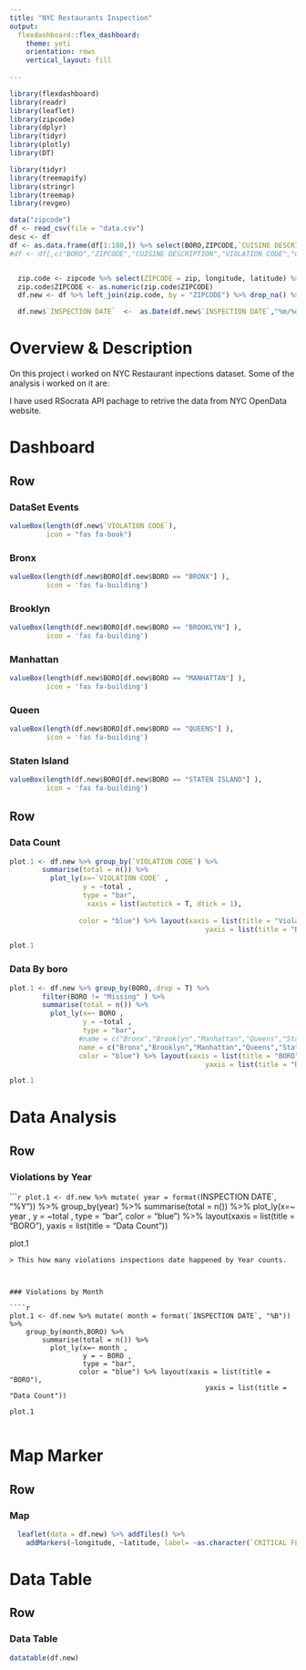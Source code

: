 ```yaml
---
title: "NYC Restaurants Inspection"
output: 
  flexdashboard::flex_dashboard:
    theme: yeti
    orientation: rows
    vertical_layout: fill
    
---
```


```r
library(flexdashboard)
library(readr)
library(leaflet)
library(zipcode)
library(dplyr)
library(tidyr)
library(plotly)
library(DT)

library(tidyr)
library(treemapify)
library(stringr)
library(treemap)
library(revgeo)
```


```r

data("zipcode")
df <- read_csv(file = "data.csv")
desc <- df
df <- as.data.frame(df[1:180,]) %>% select(BORO,ZIPCODE,`CUISINE DESCRIPTION`,`VIOLATION CODE`,`CRITICAL FLAG`,SCORE,GRADE, `INSPECTION DATE`)  %>% drop_na() 
#df <- df[,c("BORO","ZIPCODE","CUISINE DESCRIPTION","VIOLATION CODE","CRITICAL FLAG","SCORE","GRADE")] %>% drop_na()


  zip.code <- zipcode %>% select(ZIPCODE = zip, longitude, latitude) %>% na.omit  
  zip.code$ZIPCODE <- as.numeric(zip.code$ZIPCODE)
  df.new <- df %>% left_join(zip.code, by = "ZIPCODE") %>% drop_na() %>% filter(ZIPCODE != "12345") 

  df.new$`INSPECTION DATE`  <-  as.Date(df.new$`INSPECTION DATE`,"%m/%d/%Y")

```
Overview & Description
===========================================
On this project i worked on NYC Restaurant inpections dataset. Some of the analysis i worked on it are:


I have used RSocrata API pachage to retrive the data from NYC OpenData website.



Dashboard 
====================

Row
-----------------------------------------------------------------------

### DataSet Events

```r
valueBox(length(df.new$`VIOLATION CODE`),
         icon = "fas fa-book")

```

### Bronx

```r
valueBox(length(df.new$BORO[df.new$BORO == "BRONX"] ),
         icon = 'fas fa-building')

```

### Brooklyn

```r
valueBox(length(df.new$BORO[df.new$BORO == "BROOKLYN"] ),
         icon = 'fas fa-building')

```


### Manhattan

```r
valueBox(length(df.new$BORO[df.new$BORO == "MANHATTAN"] ),
         icon = 'fas fa-building')

```




### Queen

```r
valueBox(length(df.new$BORO[df.new$BORO == "QUEENS"] ),
         icon = 'fas fa-building')

```


### Staten Island

```r
valueBox(length(df.new$BORO[df.new$BORO == "STATEN ISLAND"] ),
         icon = 'fas fa-building')

```

Row
-------------------------------

### Data Count

```r
plot.1 <- df.new %>% group_by(`VIOLATION CODE`) %>%
        summarise(total = n()) %>%
          plot_ly(x=~`VIOLATION CODE` , 
                  y = ~total , 
                  type = "bar",
                   xaxis = list(autotick = T, dtick = 1),
                
                 color = "blue") %>% layout(xaxis = list(title = "Violation Code"),
                                                yaxis = list(title = "Data Count"))

plot.1


```


###  Data By boro

```r
plot.1 <- df.new %>% group_by(BORO,.drop = T) %>%
        filter(BORO != "Missing" ) %>%
        summarise(total = n()) %>%
          plot_ly(x=~ BORO , 
                  y = ~total , 
                  type = "bar",
                 #name = c("Bronx","Brooklyn","Manhattan","Queens","Staten Island"),
                 name = c("Bronx","Brooklyn","Manhattan","Queens","Staten Island"),
                 color = "blue") %>% layout(xaxis = list(title = "BORO"),
                                                yaxis = list(title = "Data Count"))

plot.1
```

Data Analysis 
====================

Row {.tabset .tabset-fade}
-----------------------------------------------------------------------

### Violations by Year

````r

plot.1 <- df.new %>% mutate( year = format(`INSPECTION DATE`, "%Y")) %>%
    group_by(year) %>%
        summarise(total = n()) %>%
          plot_ly(x=~ year , 
                  y = ~total , 
                  type = "bar",
                 color = "blue") %>% layout(xaxis = list(title = "BORO"),
                                                yaxis = list(title = "Data Count"))

plot.1


```
> This how many violations inspections date happened by Year counts.



### Violations by Month

````r

plot.1 <- df.new %>% mutate( month = format(`INSPECTION DATE`, "%B")) %>%
    group_by(month,BORO) %>%
        summarise(total = n()) %>%
          plot_ly(x=~ month , 
                  y = ~ BORO , 
                  type = "bar",
                 color = "blue") %>% layout(xaxis = list(title = "BORO"),
                                                yaxis = list(title = "Data Count"))

plot.1


```


Map Marker
================

Row
----------------------------

### Map

```r

  
  leaflet(data = df.new) %>% addTiles() %>%
    addMarkers(~longitude, ~latitude, label= ~as.character(`CRITICAL FLAG`), popup    = ~as.character(paste("Grade: ",GRADE)),clusterOptions = markerClusterOptions())


```

 Data Table
=========================

Row
-------------------

### Data Table

```r

datatable(df.new)

```


